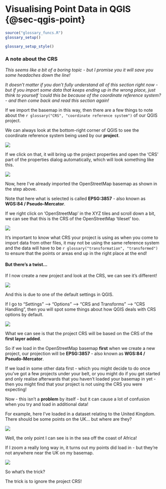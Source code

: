 # Visualising Point Data in QGIS {@sec-qgis-point}
```r
source("glossary_funcs.R")
glossary_setup()
```

```r
glossary_setup_style()
```





### A note about the CRS

*This seems like a bit of a boring topic - but I promise you it will save you some headaches down the line!*

*It doesn't matter if you don't fully understand all of this section right now - but if you import some data that keeps ending up in the wrong place, just think to yourself 'could this be because of the coordinate reference system? - and then come back and read this section again!*

If we import the basemap in this way, then there are a few things to note about the `r glossary("CRS", "coordinate reference system")` of our QGIS project.

We can always look at the bottom-right corner of QGIS to see the coordinate reference system being used by our **project**.

![](images/qgis_see_crs.png)

If we click on that, it will bring up the project properties and open the 'CRS' part of the properties dialog automatically, which will look something like this.

![](images/qgis_crs_project_properties.png)

Now, here I've already imported the OpenStreetMap basemap as shown in the step above.

Note that here what is selected is called **EPSG:3857** - also known as **WGS:84 / Pseudo-Mercator**.

If we right click on 'OpenStreetMap' in the XYZ tiles and scroll down a bit, we can see that this is the CRS of the OpenStreetMap 'tileset' too.

![](images/qgis_tileset_properties_xyz.png)

It's important to know what CRS your project is using as when you come to import data from other files, it may not be using the same reference system and the data will have to be `r glossary("transformation", "transformed")` to ensure that the points or areas end up in the right place at the end!

#### But there's a twist...

If I now create a new project and look at the CRS, we can see it's different!

![](images/qgis_default_crs_new_project.png)

And this is due to one of the default settings in QGIS.

If I go to "Settings" --> "Options" --> "CRS and Transforms" --> "CRS Handling", then you will spot some things about how QGIS deals with CRS options by default.

![](images/qgis_crs_option_defaults.png)

What we can see is that the project CRS will be based on the CRS of the **first layer added**.

So if we load in the OpenStreetMap basemap **first** when we create a new project, our projection will be **EPSG:3857** - also known as **WGS:84 / Pseudo-Mercator**.

If we load in some other data first - which you might decide to do once you've got a few projects under your belt, or you might do if you get started and only realise afterwards that you haven't loaded your basemap in yet - then you might find that your project is not using the CRS you were expecting!

Now - this isn't a **problem** by itself - but it can cause a lot of confusion when you try and load in additional data!

For example, here I've loaded in a dataset relating to the United Kingdom. There should be some points on the UK... but where are they?

![](images/qgis_loading_incorrect_crs.png)

Well, the only point I can see is in the sea off the coast of Africa!

If I zoom a really long way in, it turns out my points did load in - but they're not anywhere near the UK on my basemap.

![](images/qgis_crs_error.png)

So what's the trick?

The trick is to ignore the project CRS!
